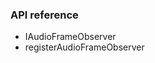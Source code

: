 
<PlatformWrapper platform="unreal">

### API reference

* <Link to = "{{global.API_REF_UE_ROOT}}/class_iaudioframeobserver.html">IAudioFrameObserver</Link>

* <Link to = "{{global.API_REF_UE_ROOT}}/class_irtcengine.html#api_imediaengine_registeraudioframeobserver">registerAudioFrameObserver</Link>

</PlatformWrapper>